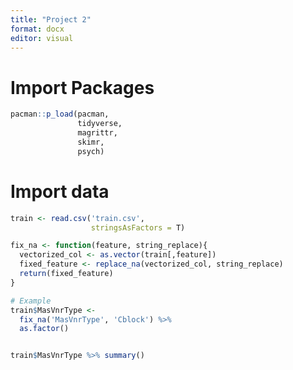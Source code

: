 ---
title: "Project 2"
format: docx
editor: visual
---

#  Import Packages

```{r}
pacman::p_load(pacman,
               tidyverse, 
               magrittr, 
               skimr, 
               psych)
```

# Import data

```{r}
train <- read.csv('train.csv', 
                  stringsAsFactors = T)

fix_na <- function(feature, string_replace){
  vectorized_col <- as.vector(train[,feature])
  fixed_feature <- replace_na(vectorized_col, string_replace)
  return(fixed_feature)
}

# Example 
train$MasVnrType <- 
  fix_na('MasVnrType', 'Cblock') %>% 
  as.factor()


train$MasVnrType %>% summary()

```

\
